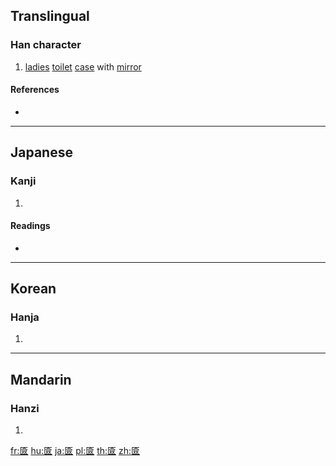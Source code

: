 {{character info/new}}
{{also|奩}}
==Translingual==

===Han character===
{{Han char|rn=22|rad=匚|as=13|sn=15|four=|canj=SOMO|ids=⿷匚僉}}

# [[ladies]] [[toilet]] [[case]] with [[mirror]]

====References====
* {{Han ref|kx=0154.230|dkj=02655|dj=0346.260|hdz=10090.080|uh=5333|ud=21299}}

----

==Japanese==

===Kanji===
{{ja-kanji|grade=|rs=匚13}}

# {{defn|lang=ja|sort=匚13}}

====Readings====
* {{ja-readings|on=[[れん]] (ren)|kun=[[くしげ]] (kushige)}}

----

==Korean==

===Hanja===
{{ko-hanja|hangeul=렴|rv=ryeom|mr=ryŏm}}

# {{defn|lang=ko|sort=匚13}}

----

==Mandarin==

===Hanzi===
{{cmn-hanzi|pin=[[lián]] ([[lian2]])|wg=lien<sup>2</sup>}}

# {{defn|lang=cmn|sort=匚13}}

[[fr:匳]]
[[hu:匳]]
[[ja:匳]]
[[pl:匳]]
[[th:匳]]
[[zh:匳]]